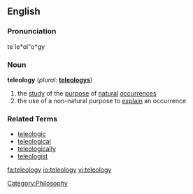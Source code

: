 ==English==
{{wikipedia}}
===Pronunciation===
te`le*ol"o*gy

===Noun===
'''teleology'''  (''plural:'' '''[[teleologys]]''')
# the [[study]] of the [[purpose]] of [[natural]] [[occurrence]]s
# the use of a non-natural purpose to [[explain]] an occurrence

===Related Terms===
* [[teleologic]]
* [[teleological]]
* [[teleologically]]
* [[teleologist]]

[[Category:Philosophy]]

[[fa:teleology]]
[[io:teleology]]
[[vi:teleology]]